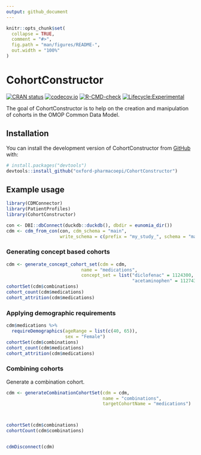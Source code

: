 ```yaml
---
output: github_document
---
```


<!-- README.md is generated from README.Rmd. Please edit that file -->

```r
knitr::opts_chunk$set(
  collapse = TRUE,
  comment = "#>",
  fig.path = "man/figures/README-",
  out.width = "100%"
)
```

# CohortConstructor

<!-- badges: start -->
[![CRAN status](https://www.r-pkg.org/badges/version/CohortConstructor)](https://CRAN.R-project.org/package=CohortConstructor)
[![codecov.io](https://codecov.io/github/oxford-pharmacoepi/CohortConstructor/coverage.svg?branch=main)](https://app.codecov.io/github/oxford-pharmacoepi/CohortConstructor?branch=main)
[![R-CMD-check](https://github.com/oxford-pharmacoepi/CohortConstructor/workflows/R-CMD-check/badge.svg)](https://github.com/oxford-pharmacoepi/CohortConstructor/actions)
[![Lifecycle:Experimental](https://img.shields.io/badge/Lifecycle-Experimental-339999)](https://lifecycle.r-lib.org/articles/stages.html#experimental)
<!-- badges: end -->

The goal of CohortConstructor is to help on the creation and manipulation of cohorts in the OMOP Common Data Model.

## Installation

You can install the development version of CohortConstructor from [GitHub](https://github.com/) with:

``` r
# install.packages("devtools")
devtools::install_github("oxford-pharmacoepi/CohortConstructor")
```

## Example usage

``` r
library(CDMConnector)
library(PatientProfiles)
library(CohortConstructor)

con <- DBI::dbConnect(duckdb::duckdb(), dbdir = eunomia_dir())
cdm <- cdm_from_con(con, cdm_schema = "main", 
                    write_schema = c(prefix = "my_study_", schema = "main"))
```

### Generating concept based cohorts
``` r
cdm <- generate_concept_cohort_set(cdm = cdm, 
                            name = "medications",
                            concept_set = list("diclofenac" = 1124300,
                                               "acetaminophen" = 1127433))
cohortSet(cdm$combinations)
cohort_count(cdm$medications)
cohort_attrition(cdm$medications)
```

### Applying demographic requirements
``` r
cdm$medications %>% 
  requireDemographics(ageRange = list(c(40, 65)),
                      sex = "Female")
cohortSet(cdm$combinations)
cohort_count(cdm$medications)
cohort_attrition(cdm$medications)
```


### Combining cohorts

Generate a combination cohort.

```r
cdm <- generateCombinationCohortSet(cdm = cdm, 
                                    name = "combinations", 
                                    targetCohortName = "medications")



cohortSet(cdm$combinations)
cohortCount(cdm$combinations)


cdmDisconnect(cdm)
```

